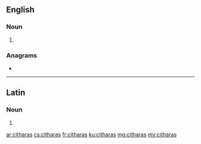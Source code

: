 {{also|cítharas}}
==English==

===Noun===
{{head|en|noun plural form}}

# {{plural of|cithara|lang=en}}

===Anagrams===
* {{l|en|archaist}}

----

==Latin==

===Noun===
{{la-noun-form|citharās}}

# {{inflection of|cithara||acc|p|lang=la}}

[[ar:citharas]]
[[cs:citharas]]
[[fr:citharas]]
[[ku:citharas]]
[[mg:citharas]]
[[my:citharas]]